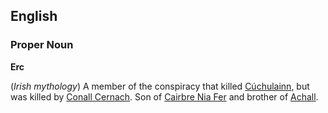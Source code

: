 ==English==

===Proper Noun===
'''Erc'''

(''Irish mythology'') A member of the conspiracy that killed [[Cúchulainn]], but was killed by [[Conall Cernach]].  Son of [[Cairbre Nia Fer]] and brother of [[Achall]].